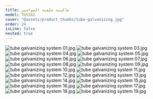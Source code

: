 ```yaml
---
title: ماكينة جلفنة المواسير
model: TGS162
cover: "@assets/product_thumbs/tube-galvanizing.jpg"
order: 24
isLine: false
nested: true
---
```



<ProductTabs />

![tube galvanizing system 01.jpg](@assets/article_images/tube-galvanizing/tube-galvanizing-system-01.jpg)
![tube galvanizing system 03.jpg](@assets/article_images/tube-galvanizing/tube-galvanizing-system-03.jpg)
![tube galvanizing system 04.jpg](@assets/article_images/tube-galvanizing/tube-galvanizing-system-04.jpg)
![tube galvanizing system 05.jpg](@assets/article_images/tube-galvanizing/tube-galvanizing-system-05.jpg)
![tube galvanizing system 06.jpg](@assets/article_images/tube-galvanizing/tube-galvanizing-system-06.jpg)
![tube galvanizing system 07.jpg](@assets/article_images/tube-galvanizing/tube-galvanizing-system-07.jpg)
![tube galvanizing system 08.jpg](@assets/article_images/tube-galvanizing/tube-galvanizing-system-08.jpg)
![tube galvanizing system 09.jpg](@assets/article_images/tube-galvanizing/tube-galvanizing-system-09.jpg)
![tube galvanizing system 10.jpg](@assets/article_images/tube-galvanizing/tube-galvanizing-system-10.jpg)
![tube galvanizing system 11.jpg](@assets/article_images/tube-galvanizing/tube-galvanizing-system-11.jpg)
![tube galvanizing system 12.jpg](@assets/article_images/tube-galvanizing/tube-galvanizing-system-12.jpg)
![tube galvanizing system 13.jpg](@assets/article_images/tube-galvanizing/tube-galvanizing-system-13.jpg)
![tube galvanizing system 14.jpg](@assets/article_images/tube-galvanizing/tube-galvanizing-system-14.jpg)
![tube galvanizing system 15.jpg](@assets/article_images/tube-galvanizing/tube-galvanizing-system-15.jpg)
![tube galvanizing system 16.jpg](@assets/article_images/tube-galvanizing/tube-galvanizing-system-16.jpg)
![tube galvanizing system 17.jpg](@assets/article_images/tube-galvanizing/tube-galvanizing-system-17.jpg)
![tube galvanizing system 18.jpg](@assets/article_images/tube-galvanizing/tube-galvanizing-system-18.jpg)
![tube galvanizing system 19.jpg](@assets/article_images/tube-galvanizing/tube-galvanizing-system-19.jpg)
